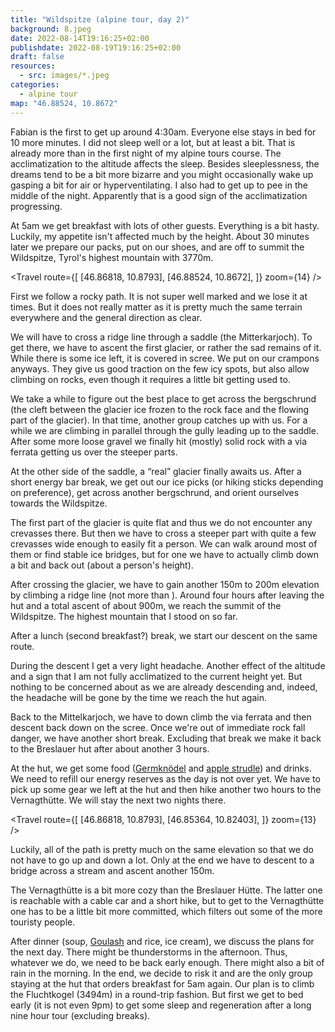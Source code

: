 ```yaml
---
title: "Wildspitze (alpine tour, day 2)"
background: 8.jpeg
date: 2022-08-14T19:16:25+02:00
publishdate: 2022-08-19T19:16:25+02:00
draft: false
resources:
  - src: images/*.jpeg
categories:
  - alpine tour
map: "46.88524, 10.8672"
---
```


Fabian is the first to get up around 4:30am. Everyone else stays in bed for 10
more minutes. I did not sleep well or a lot, but at least a bit. That is already
more than in the first night of my <Link
to="/posts/210819-alpine-tours-course">alpine tours course</Link>. The
acclimatization to the altitude affects the sleep. Besides sleeplessness, the
dreams tend to be a bit more bizarre and you might occasionally wake up gasping
a bit for air or hyperventilating. I also had to get up to pee in the middle of
the night. Apparently that is a good sign of the acclimatization progressing.

At 5am we get breakfast with lots of other guests. Everything is a bit hasty.
Luckily, my appetite isn't affected much by the height. About 30 minutes later
we prepare our packs, put on our shoes, and are off to summit the Wildspitze,
Tyrol's highest mountain with 3770m.

<Travel
  route={[
    [46.86818, 10.8793],
    [46.88524, 10.8672],
  ]}
  zoom={14}
/>

First we follow a rocky path. It is not super well marked and we lose it at
times. But it does not really matter as it is pretty much the same terrain
everywhere and the general direction as clear.

<Rimg src="2.jpeg" caption="The morning sun greets the mountain tops." />

We will have to cross a ridge line through a saddle (the Mitterkarjoch). To get
there, we have to ascent the first glacier, or rather the sad remains of it.
While there is some ice left, it is covered in scree. We put on our crampons
anyways. They give us good traction on the few icy spots, but also allow
climbing on rocks, even though it requires a little bit getting used to.

We take a while to figure out the best place to get across the bergschrund (the
cleft between the glacier ice frozen to the rock face and the flowing part of
the glacier). In that time, another group catches up with us. For a while we are
climbing in parallel through the gully leading up to the saddle. After some more
loose gravel we finally hit (mostly) solid rock with a via ferrata getting us
over the steeper parts.

<Gallery>
  <Rimg src="3.jpeg" overlay="3.svg" caption="The ridge line to cross." />
  <Rimg src="4.jpeg" caption="Near the bergschrund." />
</Gallery>

At the other side of the saddle, a “real” glacier finally awaits us. After
a short energy bar break, we get out our ice picks (or hiking sticks depending
on preference), get across another bergschrund, and orient ourselves towards the
Wildspitze.

<Rimg src="5.jpeg" alt="Some actual glacier." />

<Gallery>
  <Rimg src="9.jpeg" caption="Climbing over the bergschrund." />
  <Rimg
    src="10.jpeg"
    caption="The last one making it safely over the bergschrund."
  />
  <Rimg src="11.jpeg" overlay="11.svg" alt="Our route across the glacier." />
</Gallery>

The first part of the glacier is quite flat and thus we do not encounter any
crevasses there. But then we have to cross a steeper part with quite a few
crevasses wide enough to easily fit a person. We can walk around most of them or
find stable ice bridges, but for one we have to actually climb down a bit and
back out (about a person's height).

<Rimg src="12.jpeg" caption="How can we get over this crevasse?" />

<Gallery>
  <Rimg src="14.jpeg" caption="By climbing down and back out!" />
  <Rimg src="16.jpeg" caption="Definitely don't want to end up down there." />
  <Rimg src="18.jpeg" caption="My turn." />
</Gallery>

<Rimg src="21.jpeg" alt="On the glacier." />

After crossing the glacier, we have to gain another 150m to 200m elevation by
climbing a ridge line (not more than <Grade system="UIAA" value="2" />). Around
four hours after leaving the hut and a total ascent of about 900m, we reach the
summit of the Wildspitze. The highest mountain that I stood on so far.

<Rimg src="24.jpeg" alt="At the summit." />

<Pano src="1.jpeg" alt="View from the Wildspitze" />

<Gallery>
  <Rimg src="33.jpeg" alt="On top of the Wildspitze" />
  <Rimg src="38.jpeg" alt="View from the Wildspitze" />
  <Rimg
    src="39.jpeg"
    caption="Many more parties ascending via an alternate route."
  />
</Gallery>

After a lunch (second breakfast?) break, we start our descent on the same route.

<Rimg src="40.jpeg" alt="Starting the descent." />

<Gallery>
  <Rimg src="41.jpeg" alt="On the descent." />
  <Rimg src="42.jpeg" alt="On the descent." />
  <Rimg src="44.jpeg" alt="Walking along crevasses in the glacier." />
  <Rimg src="48.jpeg" caption="Climbing through the crevasse once again." />
</Gallery>

<Rimg src="49.jpeg" alt="Climbing through the crevasse once again." />

<Gallery>
  <Rimg src="53.jpeg" alt="Climbing through the crevasse once again." />
  <Rimg src="56.jpeg" overlay="56.svg" alt="Crossing the glacier once again." />
</Gallery>

<Rimg src="57.jpeg" alt="Almost back at the saddle." />

During the descent I get a very light headache. Another effect of the altitude
and a sign that I am not fully acclimatized to the current height yet. But
nothing to be concerned about as we are already descending and, indeed, the
headache will be gone by the time we reach the hut again.

Back to the Mittelkarjoch, we have to down climb the via ferrata and then
descent back down on the scree. Once we're out of immediate rock fall danger, we
have another short break. Excluding that break we make it back to the Breslauer
hut after about another 3 hours.

<Gallery>
  <Rimg src="59.jpeg" alt="Down climbing the via ferrata." />
  <Rimg src="61.jpeg" alt="Descending on the scree." />
  <Rimg src="62.jpeg" alt="So much scree." />
</Gallery>

<Rimg src="64.jpeg" alt="Back to the Breslauer Hütte." />

At the hut, we get some food
([Germknödel](https://en.wikipedia.org/wiki/Germkn%C3%B6del) and [apple
strudle](https://en.wikipedia.org/wiki/Strudel)) and drinks. We need to refill
our energy reserves as the day is not over yet. We have to pick up some gear we
left at the hut and then hike another two hours to the Vernagthütte. We will
stay the next two nights there.

<Travel
  route={[
    [46.86818, 10.8793],
    [46.85364, 10.82403],
  ]}
  zoom={13}
/>

Luckily, all of the path is pretty much on the same elevation so that we do not
have to go up and down a lot. Only at the end we have to descent to a bridge
across a stream and ascent another 150m.

<Rimg
  src="65.jpeg"
  alt="The far end of the Ötztal. No signs of civilazation far and wide."
/>

<Rimg
  src="68.jpeg"
  overlay="68.svg"
  caption="First sight of the hut, but the valley has still to be crossed."
/>

<Gallery>
  <Rimg src="66.jpeg" alt="Crossing the stream." />
  <Rimg
    src="70.jpeg"
    caption="Quite a lot of meltwater from the glaciers around."
  />
  <Rimg src="73.jpeg" alt="On the bridge." />
  <Rimg src="75.jpeg" alt="View downstream." />
  <Rimg src="76.jpeg" alt="Short break." />
</Gallery>

<Rimg src="77.jpeg" caption="The Vernagthütte" />

The Vernagthütte is a bit more cozy than the Breslauer Hütte. The latter one is
reachable with a cable car and a short hike, but to get to the Vernagthütte one
has to be a little bit more committed, which filters out some of the more
touristy people.

After dinner (soup, [Goulash](https://en.wikipedia.org/wiki/Goulash#Germany) and
rice, ice cream), we discuss the plans for the next day. There might be
thunderstorms in the afternoon. Thus, whatever we do, we need to be back early
enough. There might also a bit of rain in the morning. In the end, we decide to
risk it and are the only group staying at the hut that orders breakfast for 5am
again. Our plan is to climb the Fluchtkogel (3494m) in a round-trip fashion.
But first we get to bed early (it is not even 9pm) to get some sleep and
regeneration after a long nine hour tour (excluding breaks).

<Nextday />
